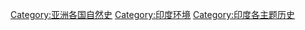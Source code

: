 [[Category:亚洲各国自然史|Category:亚洲各国自然史]]
[[Category:印度环境|Category:印度环境]]
[[Category:印度各主题历史|Category:印度各主题历史]]